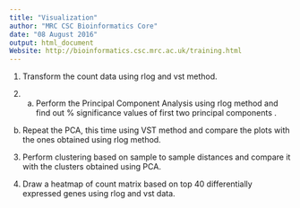 ```yaml
---
title: "Visualization"
author: "MRC CSC Bioinformatics Core"
date: "08 August 2016"
output: html_document
Website: http://bioinformatics.csc.mrc.ac.uk/training.html
---
```


1. Transform the count data using rlog and vst method.


2. a) Perform the Principal Component Analysis using rlog method and find out % significance values of first two principal components .


 b) Repeat the PCA, this time using VST method and compare the plots with the ones obtained using rlog method.
 
3. Perform clustering based on sample to sample distances and compare it with the clusters obtained using PCA.


4. Draw a heatmap of count matrix based on top 40 differentially expressed genes using rlog and vst data.



